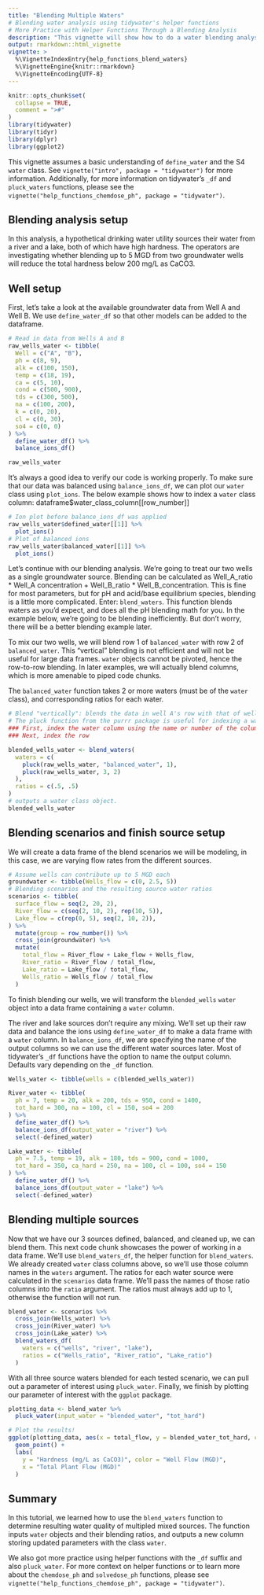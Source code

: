 ```yaml
---
title: "Blending Multiple Waters"
# Blending water analysis using tidywater's helper functions
# More Practice with Helper Functions Through a Blending Analysis
description: "This vignette will show how to do a water blending analysis using some of tidywater's helper functions."
output: rmarkdown::html_vignette
vignette: >
  %\VignetteIndexEntry{help_functions_blend_waters}
  %\VignetteEngine{knitr::rmarkdown}
  %\VignetteEncoding{UTF-8}
---
```


```r
knitr::opts_chunk$set(
  collapse = TRUE,
  comment = ">#"
)
library(tidywater)
library(tidyr)
library(dplyr)
library(ggplot2)

```

This vignette assumes a basic understanding of `define_water` and the S4 `water` class. See `vignette("intro", package = "tidywater")` for more information. Additionally, for more information on tidywater's `_df` and `pluck_waters` functions, please see the `vignette("help_functions_chemdose_ph", package = "tidywater")`.

## Blending analysis setup
In this analysis, a hypothetical drinking water utility sources their water from a river and a lake, both of which have high hardness. The operators are investigating whether blending up to 5 MGD from two groundwater wells will reduce the total hardness below 200 mg/L as CaCO3. 

## Well setup
First, let's take a look at the available groundwater data from Well A and Well B. We use `define_water_df` so that other models can be added to the dataframe.

```r
# Read in data from Wells A and B
raw_wells_water <- tibble(
  Well = c("A", "B"),
  ph = c(8, 9),
  alk = c(100, 150),
  temp = c(18, 19),
  ca = c(5, 10),
  cond = c(500, 900),
  tds = c(300, 500),
  na = c(100, 200),
  k = c(0, 20),
  cl = c(0, 30),
  so4 = c(0, 0)
) %>%
  define_water_df() %>%
  balance_ions_df()

raw_wells_water
```

It's always a good idea to verify our code is working properly. To make sure that our data was balanced using `balance_ions_df`, we can plot our `water` class using `plot_ions`. The below example shows how to index a `water` class column: dataframe$water_class_column[[row_number]]


```r
# Ion plot before balance_ions_df was applied
raw_wells_water$defined_water[[1]] %>%
  plot_ions()
# Plot of balanced ions
raw_wells_water$balanced_water[[1]] %>%
  plot_ions()
```

Let's continue with our blending analysis. We're going to treat our two wells as a single groundwater source. Blending can be calculated as Well_A_ratio * Well_A concentration + Well_B_ratio * Well_B_concentration. This is fine for most parameters, but for pH and acid/base equilibrium species, blending is a little more complicated. Enter: `blend_waters`. This function blends waters as you'd expect, and does all the pH blending math for you. In the example below, we're going to be blending inefficiently. But don't worry, there will be a better blending example later.

To mix our two wells, we will blend row 1 of `balanced_water` with row 2 of `balanced_water`. This "vertical" blending is not efficient and will not be useful for large data frames. `water` objects cannot be pivoted, hence the row-to-row blending. In later examples, we will actually blend columns, which is more amenable to piped code chunks.

The `balanced_water` function takes 2 or more waters (must be of the `water` class), and corresponding ratios for each water. 

```r
# Blend "vertically": blends the data in well A's row with that of well B's.
# The pluck function from the purrr package is useful for indexing a water class column
### First, index the water column using the name or number of the column (ie "balanced_water" or 3 (column number))
### Next, index the row

blended_wells_water <- blend_waters(
  waters = c(
    pluck(raw_wells_water, "balanced_water", 1),
    pluck(raw_wells_water, 3, 2)
  ),
  ratios = c(.5, .5)
)
# outputs a water class object.
blended_wells_water
```

## Blending scenarios and finish source setup

We will create a data frame of the blend scenarios we will be modeling, in this case, we are varying flow rates from the different sources.

```r
# Assume wells can contribute up to 5 MGD each
groundwater <- tibble(Wells_flow = c(0, 2.5, 5))
# Blending scenarios and the resulting source water ratios
scenarios <- tibble(
  surface_flow = seq(2, 20, 2),
  River_flow = c(seq(2, 10, 2), rep(10, 5)),
  Lake_flow = c(rep(0, 5), seq(2, 10, 2)),
) %>%
  mutate(group = row_number()) %>%
  cross_join(groundwater) %>%
  mutate(
    total_flow = River_flow + Lake_flow + Wells_flow,
    River_ratio = River_flow / total_flow,
    Lake_ratio = Lake_flow / total_flow,
    Wells_ratio = Wells_flow / total_flow
  )
```

To finish blending our wells, we will transform the `blended_wells` `water` object into a data frame containing a `water` column. 

The river and lake sources don't require any mixing. We'll set up their raw data and balance the ions using `define_water_df` to make a data frame with a `water` column. In `balance_ions_df`, we are specifying the name of the output columns so we can use the different water sources later. Most of tidywater's `_df` functions have the option to name the output column. Defaults vary depending on the `_df` function. 

```r
Wells_water <- tibble(wells = c(blended_wells_water))

River_water <- tibble(
  ph = 7, temp = 20, alk = 200, tds = 950, cond = 1400,
  tot_hard = 300, na = 100, cl = 150, so4 = 200
) %>%
  define_water_df() %>%
  balance_ions_df(output_water = "river") %>%
  select(-defined_water)

Lake_water <- tibble(
  ph = 7.5, temp = 19, alk = 180, tds = 900, cond = 1000,
  tot_hard = 350, ca_hard = 250, na = 100, cl = 100, so4 = 150
) %>%
  define_water_df() %>%
  balance_ions_df(output_water = "lake") %>%
  select(-defined_water)
```

## Blending multiple sources

Now that we have our 3 sources defined, balanced, and cleaned up, we can blend them. This next code chunk showcases the power of working in a data frame. We'll use `blend_waters_df`, the helper function for `blend_waters`. We already created `water` class columns above, so we'll use those column names in the `waters` argument. The ratios for each water source were calculated in the `scenarios` data frame. We'll pass the names of those ratio columns into the `ratio` argument. The ratios must always add up to 1, otherwise the function will not run.

```r
blend_water <- scenarios %>%
  cross_join(Wells_water) %>%
  cross_join(River_water) %>%
  cross_join(Lake_water) %>%
  blend_waters_df(
    waters = c("wells", "river", "lake"),
    ratios = c("Wells_ratio", "River_ratio", "Lake_ratio")
  )
```

With all three source waters blended for each tested scenario, we can pull out a parameter of interest using `pluck_water`. Finally, we finish by plotting our parameter of interest with the `ggplot` package.

```r
plotting_data <- blend_water %>%
  pluck_water(input_water = "blended_water", "tot_hard")

# Plot the results!
ggplot(plotting_data, aes(x = total_flow, y = blended_water_tot_hard, color = as.character(Wells_flow))) +
  geom_point() +
  labs(
    y = "Hardness (mg/L as CaCO3)", color = "Well Flow (MGD)",
    x = "Total Plant Flow (MGD)"
  )
```

## Summary

In this tutorial, we learned how to use the `blend_waters` function to determine resulting water quality of multipled mixed sources. The function inputs `water` objects and their blending ratios, and outputs a new column storing updated parameters with the class `water`. 

We also got more practice using helper functions with the `_df` suffix and also `pluck_water`. For more context on helper functions or to learn more about the `chemdose_ph` and `solvedose_ph` functions, please see `vignette("help_functions_chemdose_ph", package = "tidywater")`.

